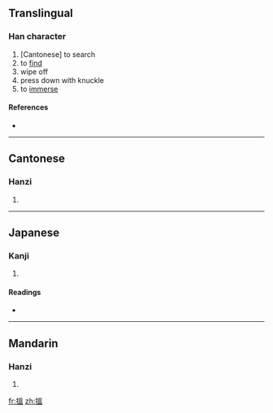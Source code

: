 {{also|揾}}
==Translingual==

===Han character===
{{Han char|rn=64|rad=手|as=10|sn=13|four=5601<sub>7</sub>|canj=手田人廿 (QWOT)}}

# [Cantonese] to search
# to [[find]]
# wipe off
# press down with knuckle
# to [[immerse]]

====References====
* {{Han ref|kx=0448.160|dkj=12520|dj=0799.100|hdz=31932.051|uh=6435|ud=25653|bh=DDAF|bd=56751}}

----

==Cantonese==

===Hanzi===
{{yue-hanzi|jyut=wan<sup>3</sup>, wan<sup>2</sup>|y=wan<sup>3</sup>, wan<sup>2</sup>|sim=揾}}

# {{defn|Cantonese|sort=手10}}

----

==Japanese==

===Kanji===
{{ja-kanji|grade=|rs=手10}}

# {{defn|Japanese|sort=手10}}

====Readings====
* {{ja-readings|on=[[おん]] (on)|kun=[[しずむ]] (shizumu), [[おさえる]] (osaeru)}}

----

==Mandarin==

===Hanzi===
{{cmn-hanzi|sim=揾|pin=[[wèn]] ([[wen4]])|wg=wen<sup>4</sup>}}

# {{defn|Mandarin|sort=手10}}

[[fr:搵]]
[[zh:搵]]